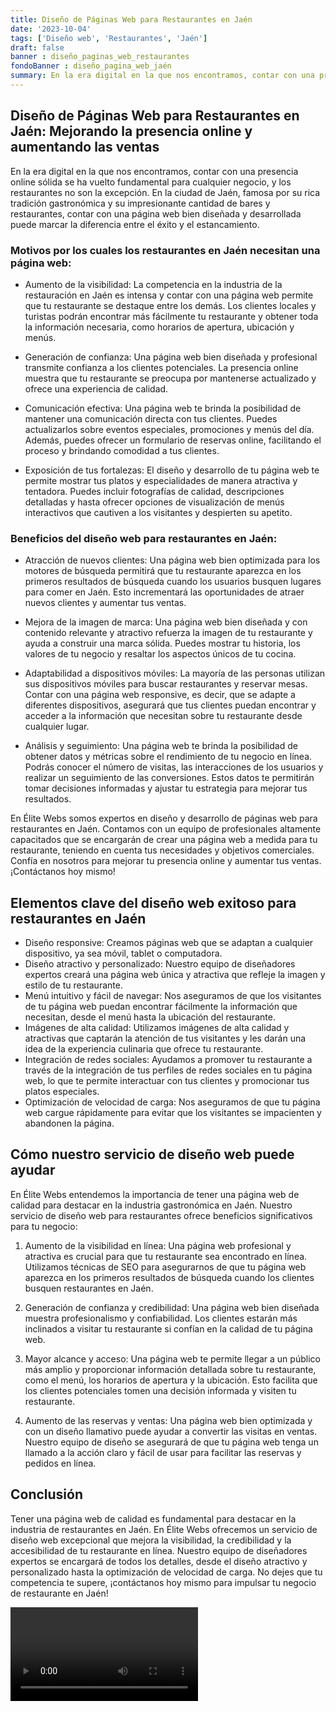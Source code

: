```yaml
---
title: Diseño de Páginas Web para Restaurantes en Jaén
date: '2023-10-04'
tags: ['Diseño web', 'Restaurantes', 'Jaén']
draft: false
banner : diseño_paginas_web_restaurantes
fondoBanner : diseño_pagina_web_jaén
summary: En la era digital en la que nos encontramos, contar con una presencia online sólida se ha vuelto fundamental para cualquier negocio, y los restaurantes no son la excepción. En la ciudad de Jaén, famosa por su rica tradición gastronómica y su impresionante cantidad de bares y restaurantes, contar con una página web bien diseñada y desarrollada puede marcar la diferencia entre el éxito y el estancamiento.
---
```


## Diseño de Páginas Web para Restaurantes en Jaén: Mejorando la presencia online y aumentando las ventas

En la era digital en la que nos encontramos, contar con una presencia online sólida se ha vuelto fundamental para cualquier negocio, y los restaurantes no son la excepción. En la ciudad de Jaén, famosa por su rica tradición gastronómica y su impresionante cantidad de bares y restaurantes, contar con una página web bien diseñada y desarrollada puede marcar la diferencia entre el éxito y el estancamiento.

### Motivos por los cuales los restaurantes en Jaén necesitan una página web:

- Aumento de la visibilidad: La competencia en la industria de la restauración en Jaén es intensa y contar con una página web permite que tu restaurante se destaque entre los demás. Los clientes locales y turistas podrán encontrar más fácilmente tu restaurante y obtener toda la información necesaria, como horarios de apertura, ubicación y menús.

- Generación de confianza: Una página web bien diseñada y profesional transmite confianza a los clientes potenciales. La presencia online muestra que tu restaurante se preocupa por mantenerse actualizado y ofrece una experiencia de calidad.

- Comunicación efectiva: Una página web te brinda la posibilidad de mantener una comunicación directa con tus clientes. Puedes actualizarlos sobre eventos especiales, promociones y menús del día. Además, puedes ofrecer un formulario de reservas online, facilitando el proceso y brindando comodidad a tus clientes.

- Exposición de tus fortalezas: El diseño y desarrollo de tu página web te permite mostrar tus platos y especialidades de manera atractiva y tentadora. Puedes incluir fotografías de calidad, descripciones detalladas y hasta ofrecer opciones de visualización de menús interactivos que cautiven a los visitantes y despierten su apetito.

### Beneficios del diseño web para restaurantes en Jaén:

- Atracción de nuevos clientes: Una página web bien optimizada para los motores de búsqueda permitirá que tu restaurante aparezca en los primeros resultados de búsqueda cuando los usuarios busquen lugares para comer en Jaén. Esto incrementará las oportunidades de atraer nuevos clientes y aumentar tus ventas.

- Mejora de la imagen de marca: Una página web bien diseñada y con contenido relevante y atractivo refuerza la imagen de tu restaurante y ayuda a construir una marca sólida. Puedes mostrar tu historia, los valores de tu negocio y resaltar los aspectos únicos de tu cocina.

- Adaptabilidad a dispositivos móviles: La mayoría de las personas utilizan sus dispositivos móviles para buscar restaurantes y reservar mesas. Contar con una página web responsive, es decir, que se adapte a diferentes dispositivos, asegurará que tus clientes puedan encontrar y acceder a la información que necesitan sobre tu restaurante desde cualquier lugar.

- Análisis y seguimiento: Una página web te brinda la posibilidad de obtener datos y métricas sobre el rendimiento de tu negocio en línea. Podrás conocer el número de visitas, las interacciones de los usuarios y realizar un seguimiento de las conversiones. Estos datos te permitirán tomar decisiones informadas y ajustar tu estrategia para mejorar tus resultados.

En Élite Webs somos expertos en diseño y desarrollo de páginas web para restaurantes en Jaén. Contamos con un equipo de profesionales altamente capacitados que se encargarán de crear una página web a medida para tu restaurante, teniendo en cuenta tus necesidades y objetivos comerciales. Confía en nosotros para mejorar tu presencia online y aumentar tus ventas. ¡Contáctanos hoy mismo!

<GifSeo />

<Cta />

## Elementos clave del diseño web exitoso para restaurantes en Jaén

- Diseño responsive: Creamos páginas web que se adaptan a cualquier dispositivo, ya sea móvil, tablet o computadora.
- Diseño atractivo y personalizado: Nuestro equipo de diseñadores expertos creará una página web única y atractiva que refleje la imagen y estilo de tu restaurante.
- Menú intuitivo y fácil de navegar: Nos aseguramos de que los visitantes de tu página web puedan encontrar fácilmente la información que necesitan, desde el menú hasta la ubicación del restaurante.
- Imágenes de alta calidad: Utilizamos imágenes de alta calidad y atractivas que captarán la atención de tus visitantes y les darán una idea de la experiencia culinaria que ofrece tu restaurante.
- Integración de redes sociales: Ayudamos a promover tu restaurante a través de la integración de tus perfiles de redes sociales en tu página web, lo que te permite interactuar con tus clientes y promocionar tus platos especiales.
- Optimización de velocidad de carga: Nos aseguramos de que tu página web cargue rápidamente para evitar que los visitantes se impacienten y abandonen la página.

## Cómo nuestro servicio de diseño web puede ayudar

En Élite Webs entendemos la importancia de tener una página web de calidad para destacar en la industria gastronómica en Jaén. Nuestro servicio de diseño web para restaurantes ofrece beneficios significativos para tu negocio:

1. Aumento de la visibilidad en línea: Una página web profesional y atractiva es crucial para que tu restaurante sea encontrado en línea. Utilizamos técnicas de SEO para asegurarnos de que tu página web aparezca en los primeros resultados de búsqueda cuando los clientes busquen restaurantes en Jaén.

2. Generación de confianza y credibilidad: Una página web bien diseñada muestra profesionalismo y confiabilidad. Los clientes estarán más inclinados a visitar tu restaurante si confían en la calidad de tu página web.

3. Mayor alcance y acceso: Una página web te permite llegar a un público más amplio y proporcionar información detallada sobre tu restaurante, como el menú, los horarios de apertura y la ubicación. Esto facilita que los clientes potenciales tomen una decisión informada y visiten tu restaurante.

4. Aumento de las reservas y ventas: Una página web bien optimizada y con un diseño llamativo puede ayudar a convertir las visitas en ventas. Nuestro equipo de diseño se asegurará de que tu página web tenga un llamado a la acción claro y fácil de usar para facilitar las reservas y pedidos en línea.

## Conclusión

Tener una página web de calidad es fundamental para destacar en la industria de restaurantes en Jaén. En Élite Webs ofrecemos un servicio de diseño web excepcional que mejora la visibilidad, la credibilidad y la accesibilidad de tu restaurante en línea. Nuestro equipo de diseñadores expertos se encargará de todos los detalles, desde el diseño atractivo y personalizado hasta la optimización de velocidad de carga. No dejes que tu competencia te supere, ¡contáctanos hoy mismo para impulsar tu negocio de restaurante en Jaén!

<Video />

<CtaBot job='Restaurantes' city='Jaén'/>

<Gmaps query='Jaén+españa+maps' />